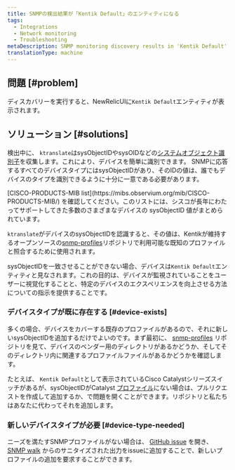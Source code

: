 ```yaml
---
title: SNMPの検出結果が「Kentik Default」のエンティティになる
tags:
  - Integrations
  - Network monitoring
  - Troubleshooting
metaDescription: SNMP monitoring discovery results in 'Kentik Default' entities in the New Relic UI.
translationType: machine
---
```


## 問題 [#problem]

ディスカバリーを実行すると、NewRelicUIに`Kentik Default`エンティティが表示されます。

## ソリューション [#solutions]

検出中に、 `ktranslate`はsysObjectIDやsysOIDなどの[システムオブジェクト識別子](http://oid-info.com/get/1.3.6.1.2.1.1.2)を収集します。これにより、デバイスを簡単に識別できます。 SNMPに応答するすべてのデバイスタイプにはsysObjectIDがあり、そのIDの値は、誰でもデバイスのタイプを識別できるように十分に一意である必要があります。

<Callout variant="tip">
  [CISCO-PRODUCTS-MIB list](https://mibs.observium.org/mib/CISCO-PRODUCTS-MIB/) を確認してください。このリストには、シスコが長年にわたってサポートしてきた多数のさまざまなデバイスの sysObjectID 値がまとめられています。
</Callout>

`ktranslate`がデバイスのsysObjectIDを認識すると、その値は、Kentikが維持するオープンソースの[snmp-profiles](https://github.com/kentik/snmp-profiles)リポジトリで利用可能な既知のプロファイルと照合するために使用されます。

sysObjectIDを一致させることができない場合、デバイスは`Kentik Default`エンティティと見なされます。これの目的は、デバイスが監視されていることをユーザーに視覚化することと、特定のデバイスのエクスペリエンスを向上させる方法についての指示を提供することです。

### デバイスタイプが既に存在する [#device-exists]

多くの場合、デバイスをカバーする既存のプロファイルがあるので、それに新しいsysObjectIDを追加するだけでよいのです。まず最初に、 [snmp-profiles](https://github.com/kentik/snmp-profiles/tree/main/profiles/kentik_snmp) リポジトリを見て、デバイスのベンダー用のディレクトリがあるかどうか、そしてそのディレクトリ内に関連するプロファイルファイルがあるかどうかを確認します。

たとえば、 `Kentik Default`として表示されているCisco Catalystシリーズスイッチがあるが、sysObjectIDがCatalyst [プロファイル](https://github.com/kentik/snmp-profiles/blob/main/profiles/kentik_snmp/cisco/cisco-catalyst.yml)にない場合は、プルリクエストを作成して追加するか、で問題を開くことができます。リポジトリと私たちはあなたに代わってそれを追加します。

### 新しいデバイスタイプが必要 [#device-type-needed]

ニーズを満たすSNMPプロファイルがない場合は、 [GitHub issue](https://github.com/kentik/snmp-profiles/issues/new/choose) を開き、 [SNMP walk](/docs/network-performance-monitoring/troubleshooting/snmp-walk) からのサニタイズされた出力をissueに追加することで、新しいプロファイルの追加を要求することができます。